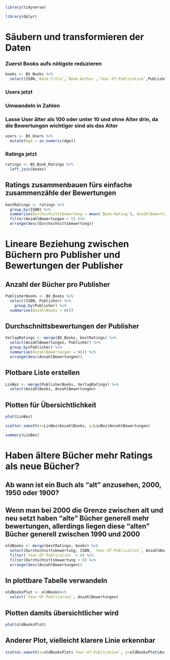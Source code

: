 
```r
library(tidyverse)
```
```r
library(dplyr)
```

# Säubern und transformieren der Daten
### Zuerst Books aufs nötigste reduzieren
```r
books <- BX_Books %>%
  select(ISBN,`Book-Title`,`Book-Author`,`Year-Of-Publication`,Publisher)
```

### Users jetzt
### Umwandeln in Zahlen 
### Lasse User älter als 100 oder unter 10 und ohne Alter drin, da die Bewertungen wichtiger sind als das Alter
```r
users <- BX_Users %>%
  mutate(Age = as.numeric(Age))
```

### Ratings jetzt
```r
ratings <- BX_Book_Ratings %>%
  left_join(books)
```

## Ratings zusammenbauen fürs einfache zusammenzähle der Bewertungen
```r
bestRatings <- ratings %>%
  group_by(ISBN) %>%
  summarise(Durchschnittsbewertung = mean(`Book-Rating`), AnzahlBewertungen = n()) %>%
  filter(AnzahlBewertungen > 5) %>%
  arrange(desc(Durchschnittsbewertung))
```

# Lineare Beziehung zwischen Büchern pro Publisher und Bewertungen der Publisher
## Anzahl der Bücher pro Publisher
```r
PublisherBooks <- BX_Books %>%
  select(ISBN, Publisher) %>%
    group_by(Publisher) %>%
  summarise(AnzahlBooks = n())
```

## Durchschnittsbewertungen der Publisher
```r
VerlagRatings <- merge(BX_Books, bestRatings) %>%
  select(AnzahlBewertungen, Publisher) %>%
  group_by(Publisher) %>%
  summarise(AnzahlBewertungen = n()) %>%
  arrange(desc(AnzahlBewertungen))
```

## Plotbare Liste erstellen
```r
LinBez <- merge(PublisherBooks, VerlagRatings) %>%
  select(AnzahlBooks, AnzahlBewertungen)
```

## Plotten für Übersichtlichkeit
```r
plot(LinBez)
```
```r
scatter.smooth(x=LinBez$AnzahlBooks, y=LinBez$AnzahlBewertungen)
```
```r
summary(LinBez)
```

# Haben ältere Bücher mehr Ratings als neue Bücher?
## Ab wann ist ein Buch als "alt" anzusehen, 2000, 1950 oder 1900?
## Wenn man bei 2000 die Grenze zwischen alt und neu setzt haben "alte" Bücher generell mehr bewertungen, allerdings liegen diese "alten" Bücher generell zwischen 1990 und 2000
```r
oldBooks <- merge(bestRatings, books) %>%
  select(Durchschnittsbewertung, ISBN, `Year-Of-Publication`, AnzahlBewertungen) %>%
  filter(`Year-Of-Publication` > 0) %>%
  filter(Durchschnittsbewertung > 0) %>%
  arrange(desc(AnzahlBewertungen))
```

## In plottbare Tabelle verwandeln
```r
oldBooksPlot <- oldBooks%>%
  select(`Year-Of-Publication`, AnzahlBewertungen)
```

## Plotten damits übersichtlicher wird
```r
plot(oldBooksPlot)
```

## Anderer Plot, vielleicht klarere Linie erkennbar
```r
scatter.smooth(x=oldBooksPlot$`Year-Of-Publication`, y=oldBooksPlot$AnzahlBewertungen)
```